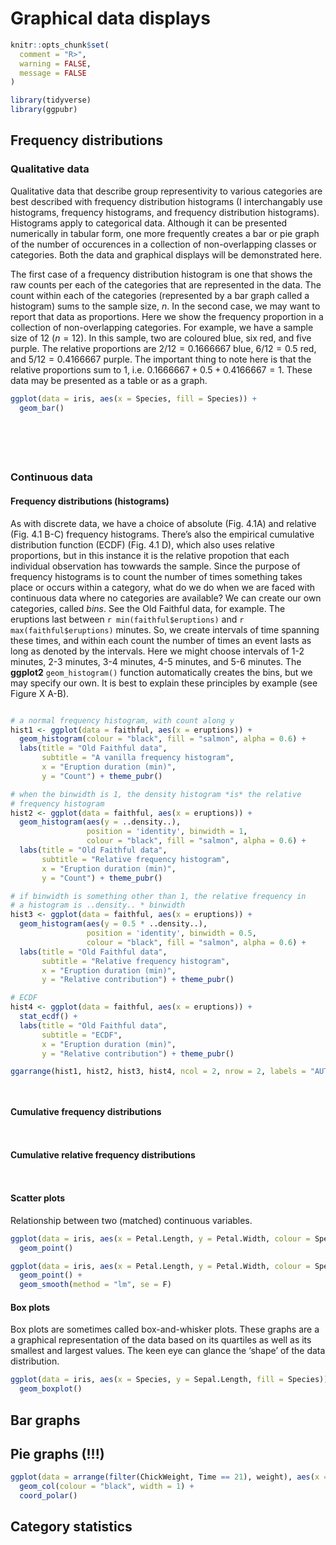 # Graphical data displays


```r
knitr::opts_chunk$set(
  comment = "R>", 
  warning = FALSE, 
  message = FALSE
)
```

```r
library(tidyverse)
library(ggpubr)
```

## Frequency distributions

### Qualitative data

Qualitative data that describe group representivity to various categories are best described with frequency distribution histograms (I interchangably use histograms, frequency histograms, and frequency distribution histograms). Histograms apply to categorical data. Although it can be presented numerically in tabular form, one more frequently creates a bar or pie graph of the number of occurences in a collection of non-overlapping classes or categories. Both the data and graphical displays will be demonstrated here.

The first case of a frequency distribution histogram is one that shows the raw counts per each of the categories that are represented in the data. The count within each of the categories (represented by a bar graph called a histogram) sums to the sample size, $n$. In the second case, we may want to report that data as proportions. Here we show the frequency proportion in a collection of non-overlapping categories. For example, we have a sample size of 12 ($n=12$). In this sample, two are coloured blue, six red, and five purple. The relative proportions are $2/12=0.1666667$ blue, $6/12=0.5$ red, and $5/12=0.4166667$ purple. The important thing to note here is that the relative proportions sum to 1, i.e. $0.1666667+0.5+0.4166667=1$. These data may be presented as a table or as a graph.

<!-- show example of frequency distribution bar graph -->
```r
ggplot(data = iris, aes(x = Species, fill = Species)) +
  geom_bar()
```

<!-- show example of pie graph -->
```r

```

<!-- show example of numerical summary -->
```r

```

<!-- show example of numerical summary -->
```r

```

<!-- show example of frequency distribution bar graph -->
```r

```

<!-- show example of pie graph -->
```r

```


### Continuous data

#### Frequency distributions (histograms)
As with discrete data, we have a choice of absolute (Fig. 4.1A) and relative (Fig. 4.1 B-C) frequency histograms. There's also the empirical cumulative distribution function (ECDF) (Fig. 4.1 D), which also uses relative proportions, but in this instance it is the relative propotion that each individual observation has towwards the sample. Since the purpose of frequency histograms is to count the number of times something takes place or occurs within a category, what do we do when we are faced with continuous data where no categories are available? We can create our own categories, called *bins*. See the Old Faithful data, for example. The eruptions last between `r min(faithful$eruptions)` and `r max(faithful$eruptions)` minutes. So, we create intervals of time spanning these times, and within each count the number of times an event lasts as long as denoted by the intervals. Here we might choose intervals of 1-2 minutes, 2-3 minutes, 3-4 minutes, 4-5 minutes, and 5-6 minutes. The **ggplot2** `geom_histogram()` function automatically creates the bins, but we may specify our own. It is best to explain these principles by example (see Figure X A-B).

<!-- show example of numerical summary -->
```r

```

```r
# a normal frequency histogram, with count along y
hist1 <- ggplot(data = faithful, aes(x = eruptions)) +
  geom_histogram(colour = "black", fill = "salmon", alpha = 0.6) +
  labs(title = "Old Faithful data",
       subtitle = "A vanilla frequency histogram",
       x = "Eruption duration (min)",
       y = "Count") + theme_pubr()

# when the binwidth is 1, the density histogram *is* the relative
# frequency histogram
hist2 <- ggplot(data = faithful, aes(x = eruptions)) +
  geom_histogram(aes(y = ..density..),
                 position = 'identity', binwidth = 1,
                 colour = "black", fill = "salmon", alpha = 0.6) +
  labs(title = "Old Faithful data",
       subtitle = "Relative frequency histogram",
       x = "Eruption duration (min)",
       y = "Count") + theme_pubr()

# if binwidth is something other than 1, the relative frequency in
# a histogram is ..density.. * binwidth
hist3 <- ggplot(data = faithful, aes(x = eruptions)) +
  geom_histogram(aes(y = 0.5 * ..density..),
                 position = 'identity', binwidth = 0.5,
                 colour = "black", fill = "salmon", alpha = 0.6) +
  labs(title = "Old Faithful data",
       subtitle = "Relative frequency histogram",
       x = "Eruption duration (min)",
       y = "Relative contribution") + theme_pubr()

# ECDF
hist4 <- ggplot(data = faithful, aes(x = eruptions)) + 
  stat_ecdf() +
  labs(title = "Old Faithful data",
       subtitle = "ECDF",
       x = "Eruption duration (min)",
       y = "Relative contribution") + theme_pubr()

ggarrange(hist1, hist2, hist3, hist4, ncol = 2, nrow = 2, labels = "AUTO")
```
<!-- show example of numerical summary -->
```r

```

<!-- show example of a histogram (desnity/probability) -->
```r

```

#### Cumulative frequency distributions

<!-- show example of numerical summary -->
```r

```

<!-- show example of a cumulative frequency graph -->
```r

```

#### Cumulative relative frequency distributions

<!-- show example of numerical summary -->
```r

```

<!-- show example of a cumulative relative frequency graph -->
```r

```

#### Scatter plots
Relationship between two (matched) continuous variables.

<!-- show example of a scatter plot -->
```r
ggplot(data = iris, aes(x = Petal.Length, y = Petal.Width, colour = Species)) +
  geom_point()
```

<!-- show example of correlation -->
```r
ggplot(data = iris, aes(x = Petal.Length, y = Petal.Width, colour = Species)) +
  geom_point() +
  geom_smooth(method = "lm", se = F)
```


#### Box plots
Box plots are sometimes called box-and-whisker plots. These graphs are a a graphical representation of the data based on its quartiles as well as its smallest and largest values. The keen eye can glance the 'shape' of the data distribution.

<!-- show example of a box plot -->
```r
ggplot(data = iris, aes(x = Species, y = Sepal.Length, fill = Species)) +
  geom_boxplot()
```

## Bar graphs

## Pie graphs (!!!)

```r
ggplot(data = arrange(filter(ChickWeight, Time == 21), weight), aes(x = Diet, y = weight, fill = Diet)) +
  geom_col(colour = "black", width = 1) +
  coord_polar()
```

## Category statistics
